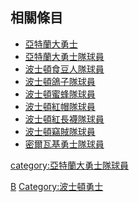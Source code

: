 {{Catnav|頁面分類|...|棒球|棒球選手|美國職棒大聯盟球員}}
{{Catnav|頁面分類|...|美國棒球|美國職棒大聯盟|美國職棒大聯盟球員}}
{{Commonscat|Boston Braves players}}

{{CatAutoTOC}}
==相關條目==
*[[亞特蘭大勇士|亞特蘭大勇士]]
*[[:Category:亞特蘭大勇士隊球員|亞特蘭大勇士隊球員]]
*[[:Category:波士頓食豆人隊球員|波士頓食豆人隊球員]]
*[[:Category:波士頓鴿子隊球員|波士頓鴿子隊球員]]
*[[:Category:波士頓蜜蜂隊球員|波士頓蜜蜂隊球員]]
*[[:Category:波士頓紅帽隊球員|波士頓紅帽隊球員]]
*[[:Category:波士頓紅長襪隊球員|波士頓紅長襪隊球員]]
*[[:Category:波士頓竊賊隊球員|波士頓竊賊隊球員]]
*[[:Category:密爾瓦基勇士隊球員|密爾瓦基勇士隊球員]]

[[Category:美國職棒大聯盟各隊球員|B]]
[[category:亞特蘭大勇士隊球員‎|category:亞特蘭大勇士隊球員‎]]
[[Category:波士頓勇士|Category:波士頓勇士]]